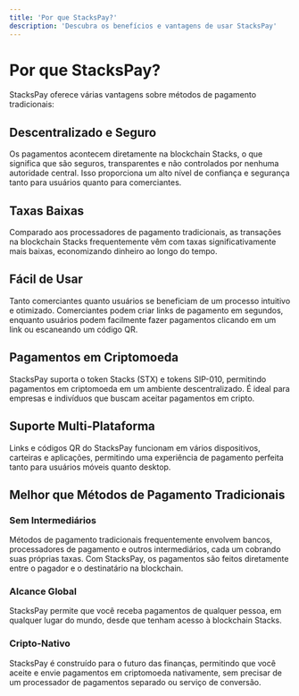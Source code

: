 ```yaml
---
title: 'Por que StacksPay?'
description: 'Descubra os benefícios e vantagens de usar StacksPay'
---
```


# Por que StacksPay?

StacksPay oferece várias vantagens sobre métodos de pagamento tradicionais:

## Descentralizado e Seguro
Os pagamentos acontecem diretamente na blockchain Stacks, o que significa que são seguros, transparentes e não controlados por nenhuma autoridade central. Isso proporciona um alto nível de confiança e segurança tanto para usuários quanto para comerciantes.

## Taxas Baixas
Comparado aos processadores de pagamento tradicionais, as transações na blockchain Stacks frequentemente vêm com taxas significativamente mais baixas, economizando dinheiro ao longo do tempo.

## Fácil de Usar
Tanto comerciantes quanto usuários se beneficiam de um processo intuitivo e otimizado. Comerciantes podem criar links de pagamento em segundos, enquanto usuários podem facilmente fazer pagamentos clicando em um link ou escaneando um código QR.

## Pagamentos em Criptomoeda
StacksPay suporta o token Stacks (STX) e tokens SIP-010, permitindo pagamentos em criptomoeda em um ambiente descentralizado. É ideal para empresas e indivíduos que buscam aceitar pagamentos em cripto.

## Suporte Multi-Plataforma
Links e códigos QR do StacksPay funcionam em vários dispositivos, carteiras e aplicações, permitindo uma experiência de pagamento perfeita tanto para usuários móveis quanto desktop.

## Melhor que Métodos de Pagamento Tradicionais

### Sem Intermediários
Métodos de pagamento tradicionais frequentemente envolvem bancos, processadores de pagamento e outros intermediários, cada um cobrando suas próprias taxas. Com StacksPay, os pagamentos são feitos diretamente entre o pagador e o destinatário na blockchain.

### Alcance Global
StacksPay permite que você receba pagamentos de qualquer pessoa, em qualquer lugar do mundo, desde que tenham acesso à blockchain Stacks.

### Cripto-Nativo
StacksPay é construído para o futuro das finanças, permitindo que você aceite e envie pagamentos em criptomoeda nativamente, sem precisar de um processador de pagamentos separado ou serviço de conversão.